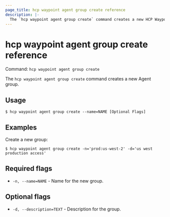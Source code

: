 ```yaml
---
page_title: hcp waypoint agent group create reference
description: |-
  The `hcp waypoint agent group create` command creates a new HCP Waypoint agent group.
---
```


# hcp waypoint agent group create reference

Command: `hcp waypoint agent group create` 

The `hcp waypoint agent group create` command creates a new Agent group.

## Usage

```shell-session
$ hcp waypoint agent group create --name=NAME [Optional Flags]
```

## Examples

Create a new group:

```shell-session
$ hcp waypoint agent group create -n='prod:us-west-2' -d='us west production access'
```

## Required flags

- `-n, --name=NAME` - Name for the new group.

## Optional flags

- `-d, --description=TEXT` - Description for the group.

